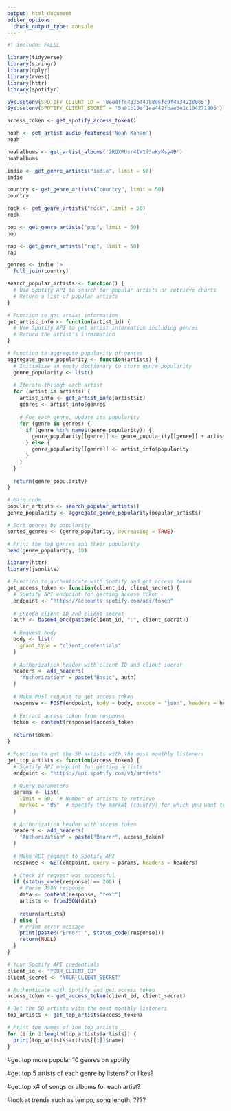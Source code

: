 ```yaml
---
output: html_document
editor_options: 
  chunk_output_type: console
---
```

```r
#| include: FALSE

library(tidyverse)
library(stringr)
library(dplyr)
library(rvest)
library(httr)
library(spotifyr)
```


```r
Sys.setenv(SPOTIFY_CLIENT_ID = '8ee4ffc433b4478895fc9f4a34228065')
Sys.setenv(SPOTIFY_CLIENT_SECRET = '5a81b10ef1ea442fbae3e1c104271806')

access_token <- get_spotify_access_token()

```

```r
noah <- get_artist_audio_features('Noah Kahan')
noah
```

```r
noahalbums <- get_artist_albums('2RQXRUsr4IW1f3mKyKsy4B')
noahalbums
```

```r
indie <- get_genre_artists("indie", limit = 50)
indie

country <- get_genre_artists("country", limit = 50)
country

rock <- get_genre_artists("rock", limit = 50)
rock

pop <- get_genre_artists("pop", limit = 50)
pop

rap <- get_genre_artists("rap", limit = 50)
rap
```

```r
genres <- indie |>
  full_join(country)
```

```r
search_popular_artists <- function() {
  # Use Spotify API to search for popular artists or retrieve charts
  # Return a list of popular artists
}

# Function to get artist information
get_artist_info <- function(artist_id) {
  # Use Spotify API to get artist information including genres
  # Return the artist's information
}

# Function to aggregate popularity of genres
aggregate_genre_popularity <- function(artists) {
  # Initialize an empty dictionary to store genre popularity
  genre_popularity <- list()
  
  # Iterate through each artist
  for (artist in artists) {
    artist_info <- get_artist_info(artist$id)
    genres <- artist_info$genres
    
    # For each genre, update its popularity
    for (genre in genres) {
      if (genre %in% names(genre_popularity)) {
        genre_popularity[[genre]] <- genre_popularity[[genre]] + artist_info$popularity
      } else {
        genre_popularity[[genre]] <- artist_info$popularity
      }
    }
  }
  
  return(genre_popularity)
}

# Main code
popular_artists <- search_popular_artists()
genre_popularity <- aggregate_genre_popularity(popular_artists)

# Sort genres by popularity
sorted_genres <- (genre_popularity, decreasing = TRUE)

# Print the top genres and their popularity
head(genre_popularity, 10)
```

```r
library(httr)
library(jsonlite)

# Function to authenticate with Spotify and get access token
get_access_token <- function(client_id, client_secret) {
  # Spotify API endpoint for getting access token
  endpoint <- "https://accounts.spotify.com/api/token"
  
  # Encode client ID and client secret
  auth <- base64_enc(paste0(client_id, ":", client_secret))
  
  # Request body
  body <- list(
    grant_type = "client_credentials"
  )
  
  # Authorization header with client ID and client secret
  headers <- add_headers(
    "Authorization" = paste("Basic", auth)
  )
  
  # Make POST request to get access token
  response <- POST(endpoint, body = body, encode = "json", headers = headers)
  
  # Extract access token from response
  token <- content(response)$access_token
  
  return(token)
}

# Function to get the 50 artists with the most monthly listeners
get_top_artists <- function(access_token) {
  # Spotify API endpoint for getting artists
  endpoint <- "https://api.spotify.com/v1/artists"
  
  # Query parameters
  params <- list(
    limit = 50,  # Number of artists to retrieve
    market = "US"  # Specify the market (country) for which you want to retrieve data
  )
  
  # Authorization header with access token
  headers <- add_headers(
    "Authorization" = paste("Bearer", access_token)
  )
  
  # Make GET request to Spotify API
  response <- GET(endpoint, query = params, headers = headers)
  
  # Check if request was successful
  if (status_code(response) == 200) {
    # Parse JSON response
    data <- content(response, "text")
    artists <- fromJSON(data)
    
    return(artists)
  } else {
    # Print error message
    print(paste0("Error: ", status_code(response)))
    return(NULL)
  }
}

# Your Spotify API credentials
client_id <- "YOUR_CLIENT_ID"
client_secret <- "YOUR_CLIENT_SECRET"

# Authenticate with Spotify and get access token
access_token <- get_access_token(client_id, client_secret)

# Get the 50 artists with the most monthly listeners
top_artists <- get_top_artists(access_token)

# Print the names of the top artists
for (i in 1:length(top_artists$artists)) {
  print(top_artists$artists[[i]]$name)
}
```

#get top more popular 10 genres on spotify

#get top 5 artists of each genre by listens? or likes?

#get top x# of songs or albums for each artist?

#look at trends such as tempo, song length, ????

